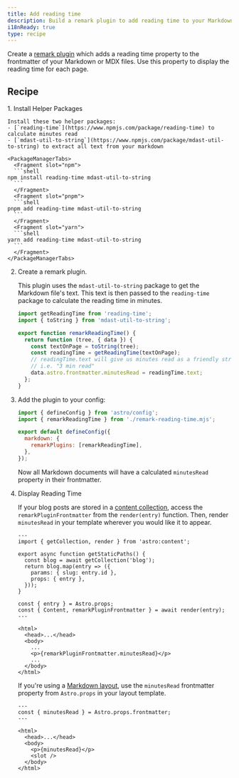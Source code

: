 ```yaml
---
title: Add reading time
description: Build a remark plugin to add reading time to your Markdown or MDX files.
i18nReady: true
type: recipe
---
```


Create a [remark plugin](https://github.com/remarkjs/remark) which adds a reading time property to the frontmatter of your Markdown or MDX files. Use this property to display the reading time for each page.

## Recipe

<Steps>
1. Install Helper Packages

    Install these two helper packages:
    - [`reading-time`](https://www.npmjs.com/package/reading-time) to calculate minutes read
    - [`mdast-util-to-string`](https://www.npmjs.com/package/mdast-util-to-string) to extract all text from your markdown

    <PackageManagerTabs>
      <Fragment slot="npm">
      ```shell
    npm install reading-time mdast-util-to-string
      ```
      </Fragment>
      <Fragment slot="pnpm">
      ```shell
    pnpm add reading-time mdast-util-to-string
      ```
      </Fragment>
      <Fragment slot="yarn">
      ```shell
    yarn add reading-time mdast-util-to-string
      ```
      </Fragment>
    </PackageManagerTabs>

2. Create a remark plugin.

    This plugin uses the `mdast-util-to-string` package to get the Markdown file's text. This text is then passed to the `reading-time` package to calculate the reading time in minutes. 

    ```js title="remark-reading-time.mjs"
    import getReadingTime from 'reading-time';
    import { toString } from 'mdast-util-to-string';

    export function remarkReadingTime() {
      return function (tree, { data }) {
        const textOnPage = toString(tree);
        const readingTime = getReadingTime(textOnPage);
        // readingTime.text will give us minutes read as a friendly string,
        // i.e. "3 min read"
        data.astro.frontmatter.minutesRead = readingTime.text;
      };
    }
    ```

3. Add the plugin to your config:

    ```js title="astro.config.mjs" "import { remarkReadingTime } from './remark-reading-time.mjs';" "remarkPlugins: [remarkReadingTime],"
    import { defineConfig } from 'astro/config';
    import { remarkReadingTime } from './remark-reading-time.mjs';

    export default defineConfig({
      markdown: {
        remarkPlugins: [remarkReadingTime],
      },
    });
    ```

    Now all Markdown documents will have a calculated `minutesRead` property in their frontmatter. 

4. Display Reading Time

    If your blog posts are stored in a [content collection](/en/guides/content-collections/), access the `remarkPluginFrontmatter` from the `render(entry)` function. Then, render `minutesRead` in your template wherever you would like it to appear.

    ```astro title="src/pages/posts/[slug].astro" "const { Content, remarkPluginFrontmatter } = await render(entry);" "<p>{remarkPluginFrontmatter.minutesRead}</p>"
    ---
    import { getCollection, render } from 'astro:content';

    export async function getStaticPaths() {
      const blog = await getCollection('blog');
      return blog.map(entry => ({
        params: { slug: entry.id },
        props: { entry },
      }));
    }

    const { entry } = Astro.props;
    const { Content, remarkPluginFrontmatter } = await render(entry);
    ---

    <html>
      <head>...</head>
      <body>
        ...
        <p>{remarkPluginFrontmatter.minutesRead}</p>
        ...
      </body>
    </html>
    ```

    If you're using a [Markdown layout](/en/basics/layouts/#markdown-layouts), use the `minutesRead` frontmatter property from `Astro.props` in your layout template.

    ```astro title="src/layouts/BlogLayout.astro" "const { minutesRead } = Astro.props.frontmatter;" "<p>{minutesRead}</p>"
    ---
    const { minutesRead } = Astro.props.frontmatter;
    ---

    <html>
      <head>...</head>
      <body>
        <p>{minutesRead}</p>
        <slot />
      </body>
    </html>
    ```
</Steps>
